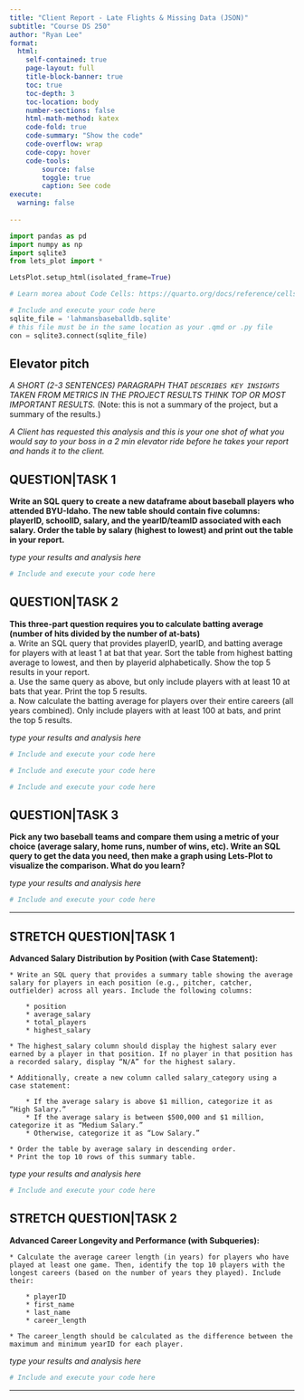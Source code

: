 ```yaml
---
title: "Client Report - Late Flights & Missing Data (JSON)"
subtitle: "Course DS 250"
author: "Ryan Lee"
format:
  html:
    self-contained: true
    page-layout: full
    title-block-banner: true
    toc: true
    toc-depth: 3
    toc-location: body
    number-sections: false
    html-math-method: katex
    code-fold: true
    code-summary: "Show the code"
    code-overflow: wrap
    code-copy: hover
    code-tools:
        source: false
        toggle: true
        caption: See code
execute: 
  warning: false
    
---
```


```python
import pandas as pd 
import numpy as np
import sqlite3
from lets_plot import *

LetsPlot.setup_html(isolated_frame=True)
```


```python
# Learn morea about Code Cells: https://quarto.org/docs/reference/cells/cells-jupyter.html

# Include and execute your code here
sqlite_file = 'lahmansbaseballdb.sqlite'
# this file must be in the same location as your .qmd or .py file
con = sqlite3.connect(sqlite_file)
```

## Elevator pitch
_A SHORT (2-3 SENTENCES) PARAGRAPH THAT `DESCRIBES KEY INSIGHTS` TAKEN FROM METRICS IN THE PROJECT RESULTS THINK TOP OR MOST IMPORTANT RESULTS._ (Note: this is not a summary of the project, but a summary of the results.)

_A Client has requested this analysis and this is your one shot of what you would say to your boss in a 2 min elevator ride before he takes your report and hands it to the client._

## QUESTION|TASK 1

__Write an SQL query to create a new dataframe about baseball players who attended BYU-Idaho. The new table should contain five columns: playerID, schoolID, salary, and the yearID/teamID associated with each salary. Order the table by salary (highest to lowest) and print out the table in your report.__  

_type your results and analysis here_

```python
# Include and execute your code here


```


## QUESTION|TASK 2

__This three-part question requires you to calculate batting average (number of hits divided by the number of at-bats)__  
    a. Write an SQL query that provides playerID, yearID, and batting average for players with at least 1 at bat that year. Sort the table from highest batting average to lowest, and then by playerid alphabetically. Show the top 5 results in your report.  
    a. Use the same query as above, but only include players with at least 10 at bats that year. Print the top 5 results.  
    a. Now calculate the batting average for players over their entire careers (all years combined). Only include players with at least 100 at bats, and print the top 5 results.  

_type your results and analysis here_

```python
# Include and execute your code here


```

```python
# Include and execute your code here


```

```python
# Include and execute your code here


```


## QUESTION|TASK 3

__Pick any two baseball teams and compare them using a metric of your choice (average salary, home runs, number of wins, etc). Write an SQL query to get the data you need, then make a graph using Lets-Plot to visualize the comparison. What do you learn?__

_type your results and analysis here_

```python
# Include and execute your code here

```

---

## STRETCH QUESTION|TASK 1

__Advanced Salary Distribution by Position (with Case Statement):__  

    * Write an SQL query that provides a summary table showing the average salary for players in each position (e.g., pitcher, catcher, outfielder) across all years. Include the following columns:

        * position
        * average_salary
        * total_players
        * highest_salary  

    * The highest_salary column should display the highest salary ever earned by a player in that position. If no player in that position has a recorded salary, display “N/A” for the highest salary.  

    * Additionally, create a new column called salary_category using a case statement:  

        * If the average salary is above $1 million, categorize it as “High Salary.”  
        * If the average salary is between $500,000 and $1 million, categorize it as “Medium Salary.”  
        * Otherwise, categorize it as “Low Salary.”  

    * Order the table by average salary in descending order.
    * Print the top 10 rows of this summary table.  

_type your results and analysis here_

```python
# Include and execute your code here


```


## STRETCH QUESTION|TASK 2

__Advanced Career Longevity and Performance (with Subqueries):__

    * Calculate the average career length (in years) for players who have played at least one game. Then, identify the top 10 players with the longest careers (based on the number of years they played). Include their:  

        * playerID
        * first_name
        * last_name
        * career_length

    * The career_length should be calculated as the difference between the maximum and minimum yearID for each player. 

_type your results and analysis here_

```python
# Include and execute your code here


```

---

